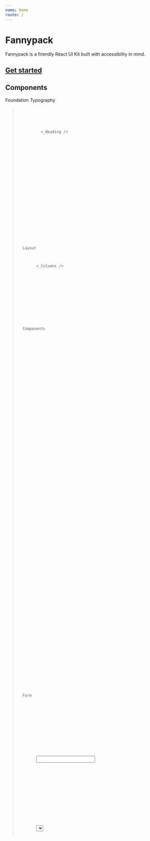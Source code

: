 ```yaml
---
name: Home
route: /
---
```




# Fannypack

Fannypack is a friendly React UI Kit built with accessibility in mind.

## [Get started](/get-started)

## Components

<Box>
  <Heading use="h4" marginTop="large">Foundation</Heading>
  <Columns>
    <Column>
      <ComponentButton title="Primitives" use="a" href="/primitives">
        <Primitive />
      </ComponentButton>
    </Column>
    <Column>
      <ComponentButton title="Palette" use="a" href="/palette">
        <Palette />
      </ComponentButton>
    </Column>
    <Column />
    </Columns>
    <Heading use="h4" marginTop="large">Typography</Heading>
    <Columns>
      <Column>
        <ComponentButton title="Blockquote" use="a" href="/typography/blockquote">
          <Blockquote />
        </ComponentButton>
      </Column>
      <Column>
        <ComponentButton title="Code" use="a" href="/code">
          <Code />
        </ComponentButton>
      </Column>
      <Column>
        <ComponentButton title="Heading" use="a" href="/typography/heading">
          <_Heading />
        </ComponentButton>
      </Column>
      <Column>
        <ComponentButton title="Link" use="a" href="/typography/link">
          <Link />
        </ComponentButton>
      </Column>
      <Column>
        <ComponentButton title="List" use="a" href="/typography/list">
          <List />
        </ComponentButton>
      </Column>
      <Column>
        <ComponentButton title="Paragraph" use="a" href="/typography/paragraph">
          <Paragraph />
        </ComponentButton>
      </Column>
      <Column>
        <ComponentButton title="Text" use="a" href="/typography/text">
          <Text />
        </ComponentButton>
      </Column>
      <Column />
      <Column />
  </Columns>
  <Heading use="h4" marginTop="large">Layout</Heading>
  <Columns>
    <Column>
      <ComponentButton title="Columns" use="a" href="/layout/columns">
        <_Columns />
      </ComponentButton>
    </Column>
    <Column>
      <ComponentButton title="Container" use="a" href="/layout/container">
        <Container />
      </ComponentButton>
    </Column>
    <Column>
      <ComponentButton title="Pane" use="a" href="/layout/pane">
        <Pane />
      </ComponentButton>
    </Column>
  </Columns>
  <Heading use="h4" marginTop="large">Components</Heading>
  <Columns>
    <Column>
      <ComponentButton title="Alert" use="a" href="/components/alerts">
        <Alert />
      </ComponentButton>
    </Column>
    <Column>
      <ComponentButton title="Avatar" use="a" href="/components/avatar">
        <Avatar />
      </ComponentButton>
    </Column>
    <Column>
      <ComponentButton title="Button" use="a" href="/components/button">
        <ButtonSVG />
      </ComponentButton>
    </Column>
    <Column>
      <ComponentButton title="Card" use="a" href="/components/card">
        <Card />
      </ComponentButton>
    </Column>
    <Column>
      <ComponentButton title="Dialog" use="a" href="/components/dialog">
        <Dialog />
      </ComponentButton>
    </Column>
    <Column>
      <ComponentButton title="DialogModal" use="a" href="/components/Dialogmodal">
        <DialogModal />
      </ComponentButton>
    </Column>
    <Column>
      <ComponentButton title="Divider" use="a" href="/components/divider">
        <Divider />
      </ComponentButton>
    </Column>
    <Column>
    <ComponentButton title="Icon" use="a" href="/components/icon">
        <Icon />
      </ComponentButton>
    </Column>
    <Column>
      <ComponentButton title="Image" use="a" href="/components/image">
        <Image />
      </ComponentButton>
    </Column>
    <Column>
      <ComponentButton title="Navigation" use="a" href="/components/navigation">
        <Navigation />
      </ComponentButton>
    </Column>
    <Column>
      <ComponentButton title="Popover" use="a" href="/components/popover">
        <Popover />
      </ComponentButton>
    </Column>
    <Column>
      <ComponentButton title="Rating" use="a" href="/components/rating">
        <Rating />
      </ComponentButton>
    </Column>
    <Column>
      <ComponentButton title="Spinner" use="a" href="/components/spinner">
        <Spinner />
      </ComponentButton>
    </Column>
    <Column>
      <ComponentButton title="Table" use="a" href="/components/table">
        <Table />
      </ComponentButton>
    </Column>
    <Column>
      <ComponentButton title="Tabs" use="a" href="/components/title">
        <Tabs />
      </ComponentButton>
    </Column>
    <Column>
      <ComponentButton title="Tag" use="a" href="/components/tag">
        <Tag />
      </ComponentButton>
    </Column>
    <Column>
      <ComponentButton title="Tooltip" use="a" href="/components/tooltip">
        <Tooltip />
      </ComponentButton>
    </Column>
    <Column />
  </Columns>
  <Heading use="h4" marginTop="large">Form</Heading>
  <Columns>
    <Column>
      <ComponentButton title="Checkbox" use="a" href="/form/checkbox">
        <Checkbox />
      </ComponentButton>
    </Column>
    <Column>
      <ComponentButton title="FieldWrapper" use="a" href="/form/fieldwrapper">
        <FieldWrapper />
      </ComponentButton>
    </Column>
    <Column>
      <ComponentButton title="Input" use="a" href="/form/input">
        <Input />
      </ComponentButton>
    </Column>
    <Column>
      <ComponentButton title="Label" use="a" href="/form/label">
        <Label />
      </ComponentButton>
    </Column>
    <Column>
      <ComponentButton title="Radio" use="a" href="/form/radio">
        <Radio />
      </ComponentButton>
    </Column>
    <Column>
      <ComponentButton title="Select" use="a" href="/form/select">
        <Select />
      </ComponentButton>
    </Column>
    <Column>
      <ComponentButton title="Switch" use="a" href="/form/switch">
        <Switch />
      </ComponentButton>
    </Column>
    <Column>
      <ComponentButton title="Textarea" use="a" href="/form/textarea">
        <Textarea />
      </ComponentButton>
    </Column>
    <Column />
  </Columns>
  <Heading use="h4" marginTop="large">Utilities</Heading>
  <Columns>
    <Column>
      <ComponentButton title="Backdrop" use="a" href="/utils/backdrop">
        <Backdrop />
      </ComponentButton>
    </Column>
    <Column>
      <ComponentButton title="Group" use="a" href="/utils/group">
        <Group />
      </ComponentButton>
    </Column>
    <Column>
      <ComponentButton title="Overlay" use="a" href="/utils/overlay">
        <Overlay />
      </ComponentButton>
    </Column>
    <Column>
      <ComponentButton title="Set" use="a" href="/utils/set">
        <Set />
      </ComponentButton>
    </Column>
    <Column />
    <Column />
  </Columns>
</Box>
